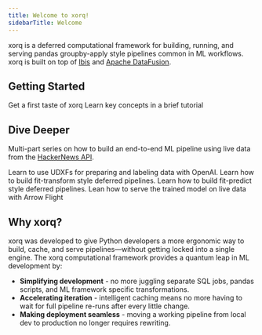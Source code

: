 ```yaml
---
title: Welcome to xorq!
sidebarTitle: Welcome
---
```

xorq is a deferred computational framework for building, running, and serving
pandas groupby-apply style pipelines common in ML workflows. xorq is built on
top of [Ibis](https://ibis-project.org/) and
[Apache DataFusion](https://datafusion.apache.org/).

## Getting Started

<CardGroup cols={2}>
  <Card
    title="Quickstart"
    icon="pen-to-square"
    href="getting_started/quickstart"
  >
    Get a first taste of xorq
  </Card>
  <Card
    title="10 minutes to xorq"
    icon="clock"
    href="/tutorials/10_minutes_xorq_tour"
  >
    Learn key concepts in a brief tutorial
  </Card>
</CardGroup>

## Dive Deeper

Multi-part series on how to build an end-to-end ML pipeline using live data from the [HackerNews API](https://github.com/HackerNews/API).

<CardGroup cols={2}>
  <Card
    title="1. Data prep with LLM Assisted Labeling"
    icon="database"
    href="/tutorials/hn_data_prep"
  >
    Learn to use UDXFs for preparing and labeling data with OpenAI.
  </Card>
  <Card
    title="2. Feature engineering with TF-IDF"
    icon="vector-square"
    href="/tutorials/hn_transform_tfidf"
  >
    Learn how to build fit-transform style deferred pipelines.
  </Card>
  <Card
    title="3. Model training with XGBoost"
    icon="brain"
    href="/tutorials/hn_training_xgb"
  >
    Learn how to build fit-predict style deferred pipelines.
  </Card>
  <Card
    title="4. Serving trained model"
    icon="server"
  >
    Lean how to serve the trained model on live data with Arrow Flight
  </Card>
</CardGroup>

## Why xorq?

xorq was developed to give Python developers a more ergonomic way to build,
cache, and serve pipelines—without getting locked into a single engine. The
xorq computational framework provides a quantum leap in ML development by:

- **Simplifying development** - no more juggling separate SQL jobs, pandas
  scripts, and ML framework specific transformations.
- **Accelerating iteration** - intelligent caching means no more having to wait
  for full pipeline re-runs after every little change.
- **Making deployment seamless** - moving a working pipeline from local dev to
  production no longer requires rewriting.
